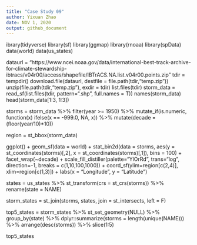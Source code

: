 ```yaml
---
title: "Case Study 09"
author: Yixuan Zhao
date: NOV 1, 2020
output: github_document
---
```

 
ibrary(tidyverse)
library(sf)
library(ggmap)
library(rnoaa)
library(spData)
data(world)
data(us_states)

dataurl = "https://www.ncei.noaa.gov/data/international-best-track-archive-for-climate-stewardship-ibtracs/v04r00/access/shapefile/IBTrACS.NA.list.v04r00.points.zip"
tdir = tempdir()
download.file(dataurl, destfile = file.path(tdir,"temp.zip"))
unzip(file.path(tdir,"temp.zip"), exdir = tdir)
list.files(tdir)
storm_data = read_sf(list.files(tdir, pattern=".shp", full.names = T))
names(storm_data)
head(storm_data[1:3, 1:3])

storms = storm_data %>%
  filter(year >= 1950) %>%
  mutate_if(is.numeric, function(x) ifelse(x == -999.0, NA, x)) %>% 
  mutate(decade = (floor(year/10)*10))

region = st_bbox(storm_data)

ggplot() +
  geom_sf(data = world) +
  stat_bin2d(data = storms, aes(y = st_coordinates(storms)[,2], x = st_coordinates(storms)[,1]), bins = 100) +
  facet_wrap(~decade) +
  scale_fill_distiller(palette="YlOrRd",
                       trans="log",
                       direction=-1,
                       breaks = c(1,10,100,1000)) +
  coord_sf(ylim=region[c(2,4)], xlim=region[c(1,3)]) +
  labs(x = "Longitude", y = "Latitude")

states = us_states %>%
  st_transform(crs = st_crs(storms)) %>%
  rename(state = NAME)

storm_states = st_join(storms, states, join = st_intersects, left = F)

top5_states = storm_states %>%
  st_set_geometry(NULL) %>%
  group_by(state) %>%
  dplyr::summarize(storms = length(unique(NAME))) %>%
  arrange(desc(storms)) %>%
  slice(1:5)

top5_states
